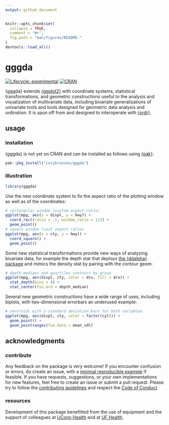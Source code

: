 ```yaml
---
output: github_document
---
```


<!-- edit README.rmd -->

```r
knitr::opts_chunk$set(
  collapse = TRUE,
  comment = "#>",
  fig.path = "man/figures/README-"
)
devtools::load_all()
```

# gggda

<!-- badges: start -->
[![Lifecycle: experimental](https://img.shields.io/badge/lifecycle-experimental-orange.svg)](https://lifecycle.r-lib.org/articles/stages.html#experimental)
[![CRAN](http://www.r-pkg.org/badges/version/gggda)](https://cran.r-project.org/package=gggda)
<!-- badges: end -->

{gggda} extends [{ggplot2}](https://github.com/tidyverse/ggplot2) with coordinate systems, statistical transformations, and geometric constructions useful to the analysis and visualization of multivariate data, including bivariate generalizations of univariate tools and tools designed for geometric data analysis and ordination. It is spun off from and designed to interoperate with [{ordr}](https://github.com/corybrunson/ordr).

## usage

### installation

{gggda} is not yet on CRAN and can be installed as follows using [{pak}](https://github.com/r-lib/pak):

```r
pak::pkg_install("corybrunson/gggda")
```

### illustration

```r
library(gggda)
```

Use the new coordinate system to fix the aspect ratio of the plotting window as well as of the coordinates:

```r
# rectangular window (custom aspect ratio)
ggplot(mpg, aes(x = displ, y = hwy)) +
  coord_rect(ratio = .1, window_ratio = 1/2) +
  geom_point()
# square window (unit aspect ratio)
ggplot(mpg, aes(x = cty, y = hwy)) +
  coord_square() +
  geom_point()
```

Some new statistical transformations provide new ways of analyzing bivariate data, for example the depth stat that deploys [the {ddalpha} package](https://cran.r-project.org/package=ddalpha) and mimics the density stat by pairing with the contour geom:

```r
# depth medians and quartiles contours by group
ggplot(mpg, aes(displ, cty, color = drv, fill = drv)) +
  stat_depth(bins = 4) +
  stat_center(fun.ord = depth_median)
```

Several new geometric constructions have a wide range of uses, including biplots, with two-dimensional errorbars an underused example:

```r
# centroids with 2-standard deviation bars for both variables
ggplot(mpg, aes(displ, cty, color = factor(cyl))) +
  geom_point() +
  geom_pointranges(fun.data = mean_sdl)
```

## acknowledgments

### contribute

Any feedback on the package is very welcome! If you encounter confusion or errors, do create an issue, with a [minimal reproducible example](https://stackoverflow.com/help/minimal-reproducible-example) if feasible. If you have requests, suggestions, or your own implementations for new features, feel free to create an issue or submit a pull request.
Please try to follow the
[contributing guidelines](https://github.com/corybrunson/gggda/blob/main/CONTRIBUTING.md) and respect the [Code of
Conduct](https://github.com/corybrunson/gggda/blob/main/CODE_OF_CONDUCT.md).

### resources

Development of this package benefitted from the use of equipment and the
support of colleagues at [UConn Health](https://health.uconn.edu/) and
at [UF Health](https://ufhealth.org/).
